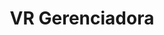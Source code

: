 ---
title: VR Gerenciadora
slug: "vr-gerenciadora"
order: 2
published: false
colorone: "#2B9EF2"
colortwo: "#0C6BBE"
gallery: ['danilo-nobre-lenita-negrao.png','danilo-nobre-lenita-negrao.png','danilo-nobre-lenita-negrao.png']
---